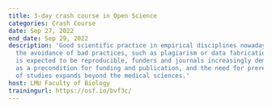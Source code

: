 ```yaml
---
title: 3-day crash course in Open Science
categories: Crash Course
date: Sep 27, 2022
end_date: Sep 29, 2022
description: 'Good scientific practice in empirical disciplines nowadays goes beyond
  the avoidance of bad practices, such as plagiarism or data fabrication: science
  is expected to be reproducible, funders and journals increasingly demand open data
  as a precondition for funding and publication, and the need for preregistration
  of studies expands beyond the medical sciences.'
host: LMU Faculty of Biology
trainingurl: https://osf.io/bvf3c/
---
```

